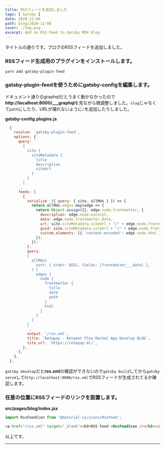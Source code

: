 ```yaml
---
title: RSSフィードを追加しました
tags: [ Gatsby ]
date: 2020-11-06
path: blog/2020-11-06
cover: ./img.png
excerpt: Add an RSS Feed to Gatsby MDX Blog
---
```


タイトルの通りです。ブログのRSSフィードを追加しました。

### RSSフィード生成用のプラグインをインストールします。

```shell
yarn add gatsby-plugin-feed
```

### **gatsby-plugin-feed**を使うためにgatsby-configを編集します。

ドキュメント通りのgraphqlだとうまく動かなかったので**http://localhost:8000/___graphql**を見ながら微調整しました。`slug`じゃなくて`path`にしたり、URLが壊れないように`/`を追加したりしました。

**gatsby-config.plugins.js**
```javascript
  {
    resolve: `gatsby-plugin-feed`,
    options: {
      query: `
        {
          site {
            siteMetadata {
              title
              description
              siteUrl
            }
          }
        }
      `,
      feeds: [
        {
          serialize: ({ query: { site, allMdx } }) => {
            return allMdx.edges.map(edge => {
              return Object.assign({}, edge.node.frontmatter, {
                description: edge.node.excerpt,
                data: edge.node.frontmatter.date,
                url: site.siteMetadata.siteUrl + "/" + edge.node.frontmatter.path,
                guid: site.siteMetadata.siteUrl + "/" + edge.node.frontmatter.path,
                custom_elements: [{ 'content:encoded': edge.node.html }],
              });
            });
          },
          query: `
          {
            allMdx(
              sort: { order: DESC, fields: [frontmatter___date] },
            ) {
              edges {
                node {
                  frontmatter {
                    title
                    date
                    path
                  }
                  html
                }
              }
            }
          }
          `,
          output: '/rss.xml',
          title: `Retwpay - Retweet Flea Market App Develop BLOG`,
          site_url: `https://retwpay.ml/`,
        },
      ],
    },
  },
```

`gatsby develop`だと**rss.xml**の確認ができないので`gatsby build`してから`gatsby serve`して`http://localhost:9000/rss.xml`でRSSフィードが生成されてるか確認します。

### 任意の位置にRSSフィードのリンクを設置します。

**src/pages/blog/index.jsx**

```javascript
import RssFeedIcon from '@material-ui/icons/RssFeed';
```
```html
<a href="/rss.xml" target="_blank"><h3>RSS Feed <RssFeedIcon /></h3></a>
```

以上です。

---